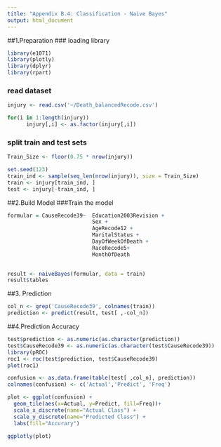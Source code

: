 ```yaml
---
title: "Appendix B.4: Classification - Naive Bayes"
output: html_document
---
```

##1.Preparation 
### loading library
```r
library(e1071)
library(plotly)
library(dplyr)
library(rpart)
```

### read dataset
```r
injury <- read.csv('~/Death_balancedRecode.csv')

for(i in 1:length(injury))
      injury[,i] <- as.factor(injury[,i])
```

### split train and test sets
```r
Train_Size <- floor(0.75 * nrow(injury))

set.seed(123)
train_ind <- sample(seq_len(nrow(injury)), size = Train_Size)
train <- injury[train_ind, ]
test <- injury[-train_ind, ]
```

##2.Build Model
###Train the model
```r
formular = CauseRecode39~  Education2003Revision +
                           Sex +
                           AgeRecode12 +  
                           MaritalStatus + 
                           DayOfWeekOfDeath + 
                           RaceRecode5+
                           MonthOfDeath
                     

result <- naiveBayes(formular, data = train)
result$tables

```

##3. Prediction
```r
col_n <- grep('CauseRecode39', colnames(train))
prediction <- predict(result, test[ ,-col_n])


```

##4.Prediction Accuracy
```r
test$prediction <- as.numeric(as.character(prediction))
test$CauseRecode39 <- as.numeric(as.character(test$CauseRecode39))
library(pROC)
roc1 <- roc(test$prediction, test$CauseRecode39)
plot(roc1)

confusion <- as.data.frame(table(test[ ,col_n], prediction))
colnames(confusion) <- c('Actual','Predict', 'Freq')

plot <- ggplot(confusion) +
  geom_tile(aes(x=Actual, y=Predict, fill=Freq))+ 
  scale_x_discrete(name="Actual Class") + 
  scale_y_discrete(name="Predicted Class") + 
  labs(fill="Accurary")

ggplotly(plot)
```

